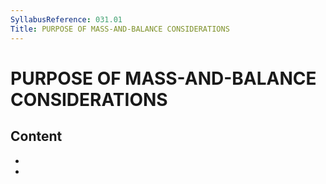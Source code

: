 ```yaml
---
SyllabusReference: 031.01
Title: PURPOSE OF MASS-AND-BALANCE CONSIDERATIONS
---
```


# PURPOSE OF MASS-AND-BALANCE CONSIDERATIONS

## Content

- <Link href="031.01.01" />
- <Link href="031.01.02" />
